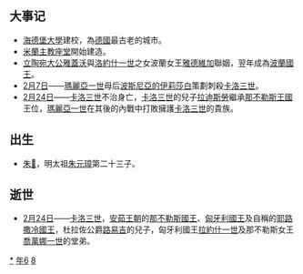 {{yearTOC|1386|明'''[[洪武_(朱元璋)|洪武]]十九年'''；北元'''[[天元_(天元帝)|天元]]八年'''；彭玉琳'''[[天定_(彭玉琳)|天定]]元年'''；越南'''[[昌符|昌符]]十年'''；日本南朝'''[[元中|元中]]三年'''，北朝'''[[至德_(後小松天皇)|至德]]三年'''}}

== 大事记 ==
*[[海德堡大學|海德堡大學]]建校，為[[德國|德國]]最古老的城市。
*[[米蘭主教座堂|米蘭主教座堂]]開始建造。
*[[立陶宛大公|立陶宛大公]][[雅蓋沃|雅蓋沃]]與[[洛約什一世|洛約什一世]]之女波蘭女王[[雅德維加|雅德維加]]聯姻，翌年成為[[波蘭國王|波蘭國王]]。
*[[2月7日|2月7日]]——[[瑪麗亞一世_(匈牙利)|瑪麗亞一世]]母后[[波斯尼亞的伊莉莎白|波斯尼亞的伊莉莎白]]策劃刺殺[[卡洛三世_(那不勒斯)|卡洛三世]]。
*[[2月24日|2月24日]]——[[卡洛三世_(那不勒斯)|卡洛三世]]不治身亡，[[卡洛三世_(那不勒斯)|卡洛三世]]的兒子[[拉迪斯勞|拉迪斯勞]]繼承[[那不勒斯王國|那不勒斯王國]]王位，[[瑪麗亞一世_(匈牙利)|瑪麗亞一世]]在其後的內戰中打敗擁護[[卡洛三世_(那不勒斯)|卡洛三世]]的貴族。

== 出生 ==
*[[朱𣐕|朱𣐕]]，明太祖[[朱元璋|朱元璋]]第二十三子。

== 逝世 ==
{{Wikisource year mention}}
*[[2月24日|2月24日]]——[[卡洛三世_(那不勒斯)|卡洛三世]]，[[安茹王朝|安茹王朝]]的[[那不勒斯國王|那不勒斯國王]]、[[匈牙利君主列表|匈牙利國王]]及自稱的[[耶路撒冷國王|耶路撒冷國王]]，杜拉佐公爵[[杜拉佐的路易吉|路易吉]]的兒子，匈牙利國王[[拉約什一世|拉約什一世]]及那不勒斯女王[[喬萬娜一世|喬萬娜一世]]的堂弟。

[[Category:1386年|*]]
[[Category:1380年代|年6]]
[[Category:14世纪各年|8]]